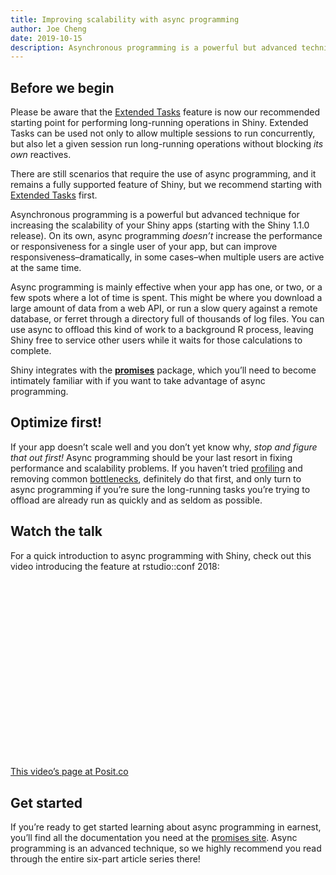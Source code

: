 ```yaml
---
title: Improving scalability with async programming
author: Joe Cheng
date: 2019-10-15
description: Asynchronous programming is a powerful but advanced technique for increasing the scalability of your Shiny apps. On its own, async programming doesn't increase the performance or responsiveness for a single user of your app, but can improve responsiveness (dramatically, in some cases) when multiple users are active at the same time.
---
```


::: {.callout-warning}
## Before we begin

Please be aware that the [Extended Tasks](../nonblocking/) feature is now our recommended starting point for performing long-running operations in Shiny. Extended Tasks can be used not only to allow multiple sessions to run concurrently, but also let a given session run long-running operations without blocking _its own_ reactives.

There are still scenarios that require the use of async programming, and it remains a fully supported feature of Shiny, but we recommend starting with [Extended Tasks](../nonblocking/) first.
:::

Asynchronous programming is a powerful but advanced technique for increasing the scalability of your Shiny apps (starting with the Shiny 1.1.0 release). On its own, async programming _doesn't_ increase the performance or responsiveness for a single user of your app, but can improve responsiveness--dramatically, in some cases--when multiple users are active at the same time.

Async programming is mainly effective when your app has one, or two, or a few spots where a lot of time is spent. This might be where you download a large amount of data from a web API, or run a slow query against a remote database, or ferret through a directory full of thousands of log files. You can use async to offload this kind of work to a background R process, leaving Shiny free to service other users while it waits for those calculations to complete.

Shiny integrates with the [**promises**](https://rstudio.github.io/promises/) package, which you'll need to become intimately familiar with if you want to take advantage of async programming.

## Optimize first!

If your app doesn't scale well and you don't yet know why, _stop and figure that out first!_ Async programming should be your last resort in fixing performance and scalability problems. If you haven't tried [profiling](/r/articles/improve/profiling/) and removing common [bottlenecks](/r/articles/improve/performance/), definitely do that first, and only turn to async programming if you're sure the long-running tasks you're trying to offload are already run as quickly and as seldom as possible.

## Watch the talk

For a quick introduction to async programming with Shiny, check out this video introducing the feature at rstudio::conf 2018:

::: {.video-container}

 <script src="https://fast.wistia.com/embed/medias/4jbhc2becg.jsonp" async></script><script src="https://fast.wistia.com/assets/external/E-v1.js" async></script><div class="wistia_responsive_padding" style="padding:56.25% 0 0 0;position:relative;"><div class="wistia_responsive_wrapper" style="height:100%;left:0;position:absolute;top:0;width:100%;"><div class="wistia_embed wistia_async_4jbhc2becg seo=false videoFoam=true" style="height:100%;position:relative;width:100%"><div class="wistia_swatch" style="height:100%;left:0;opacity:0;overflow:hidden;position:absolute;top:0;transition:opacity 200ms;width:100%;"><img src="https://fast.wistia.com/embed/medias/4jbhc2becg/swatch" style="filter:blur(5px);height:100%;object-fit:contain;width:100%;" alt="Video of Joe Cheng's rstudio conf 2018 talk" aria-hidden="true" onload="this.parentNode.style.opacity=1;" /></div></div></div></div>

:::
 
:::{.pt-3}
[This video's page at Posit.co](https://posit.co/resources/videos/scaling-shiny-apps-with-async-programming/)
:::



## Get started

If you're ready to get started learning about async programming in earnest, you'll find all the documentation you need at the [promises site](https://rstudio.github.io/promises/). Async programming is an advanced technique, so we highly recommend you read through the entire six-part article series there!
